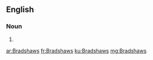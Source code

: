 ==English==

===Noun===
{{head|en|plural}}

# {{plural of|Bradshaw|lang=en|nocat=1}}

[[ar:Bradshaws]]
[[fr:Bradshaws]]
[[ku:Bradshaws]]
[[mg:Bradshaws]]